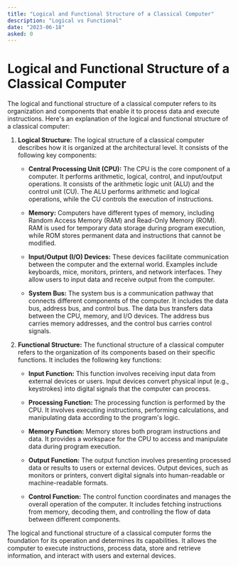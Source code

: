 ```yaml
---
title: "Logical and Functional Structure of a Classical Computer"
description: "Logical vs Functional"
date: "2023-06-18"
asked: 0
---
```


# Logical and Functional Structure of a Classical Computer

The logical and functional structure of a classical computer refers to its organization and components that enable it to process data and execute instructions. Here's an explanation of the logical and functional structure of a classical computer:

1. **Logical Structure:**
   The logical structure of a classical computer describes how it is organized at the architectural level. It consists of the following key components:

   - **Central Processing Unit (CPU):** The CPU is the core component of a computer. It performs arithmetic, logical, control, and input/output operations. It consists of the arithmetic logic unit (ALU) and the control unit (CU). The ALU performs arithmetic and logical operations, while the CU controls the execution of instructions.

   - **Memory:** Computers have different types of memory, including Random Access Memory (RAM) and Read-Only Memory (ROM). RAM is used for temporary data storage during program execution, while ROM stores permanent data and instructions that cannot be modified.

   - **Input/Output (I/O) Devices:** These devices facilitate communication between the computer and the external world. Examples include keyboards, mice, monitors, printers, and network interfaces. They allow users to input data and receive output from the computer.

   - **System Bus:** The system bus is a communication pathway that connects different components of the computer. It includes the data bus, address bus, and control bus. The data bus transfers data between the CPU, memory, and I/O devices. The address bus carries memory addresses, and the control bus carries control signals.

2. **Functional Structure:**
   The functional structure of a classical computer refers to the organization of its components based on their specific functions. It includes the following key functions:

   - **Input Function:** This function involves receiving input data from external devices or users. Input devices convert physical input (e.g., keystrokes) into digital signals that the computer can process.

   - **Processing Function:** The processing function is performed by the CPU. It involves executing instructions, performing calculations, and manipulating data according to the program's logic.

   - **Memory Function:** Memory stores both program instructions and data. It provides a workspace for the CPU to access and manipulate data during program execution.

   - **Output Function:** The output function involves presenting processed data or results to users or external devices. Output devices, such as monitors or printers, convert digital signals into human-readable or machine-readable formats.

   - **Control Function:** The control function coordinates and manages the overall operation of the computer. It includes fetching instructions from memory, decoding them, and controlling the flow of data between different components.

The logical and functional structure of a classical computer forms the foundation for its operation and determines its capabilities. It allows the computer to execute instructions, process data, store and retrieve information, and interact with users and external devices.

